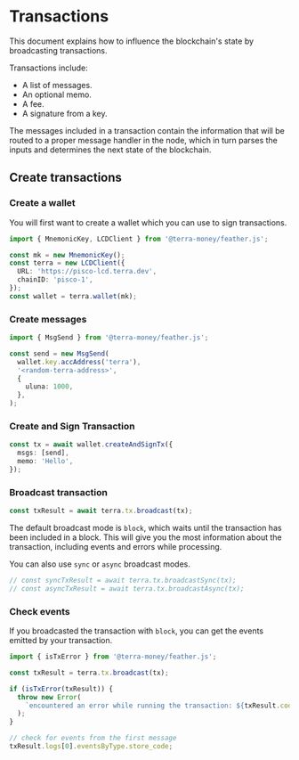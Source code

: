 # Transactions

This document explains how to influence the blockchain's state by broadcasting transactions.

Transactions include:

- A list of messages.
- An optional memo.
- A fee.
- A signature from a key.

The messages included in a transaction contain the information that will be routed to a proper message handler in the node, which in turn parses the inputs and determines the next state of the blockchain.

## Create transactions

### Create a wallet

You will first want to create a wallet which you can use to sign transactions.

```ts
import { MnemonicKey, LCDClient } from '@terra-money/feather.js';

const mk = new MnemonicKey();
const terra = new LCDClient({
  URL: 'https://pisco-lcd.terra.dev',
  chainID: 'pisco-1',
});
const wallet = terra.wallet(mk);
```

### Create messages

```ts
import { MsgSend } from '@terra-money/feather.js';

const send = new MsgSend(
  wallet.key.accAddress('terra'),
  '<random-terra-address>',
  {
    uluna: 1000,
  },
);
```

### Create and Sign Transaction

```ts
const tx = await wallet.createAndSignTx({
  msgs: [send],
  memo: 'Hello',
});
```

### Broadcast transaction

```ts
const txResult = await terra.tx.broadcast(tx);
```

The default broadcast mode is `block`, which waits until the transaction has been included in a block. This will give you the most information about the transaction, including events and errors while processing.

You can also use `sync` or `async` broadcast modes.

```ts
// const syncTxResult = await terra.tx.broadcastSync(tx);
// const asyncTxResult = await terra.tx.broadcastAsync(tx);
```

### Check events

If you broadcasted the transaction with `block`, you can get the events emitted by your transaction.

```ts
import { isTxError } from '@terra-money/feather.js';

const txResult = terra.tx.broadcast(tx);

if (isTxError(txResult)) {
  throw new Error(
    `encountered an error while running the transaction: ${txResult.code} ${txResult.codespace}`,
  );
}

// check for events from the first message
txResult.logs[0].eventsByType.store_code;
```

